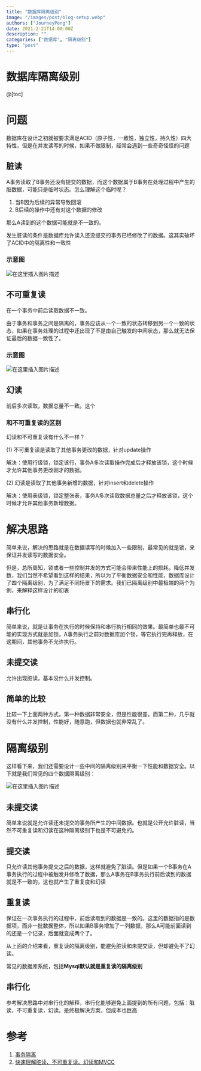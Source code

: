 ```yaml
---
title: "数据库隔离级别"
image: "/images/post/blog-setup.webp"
authors: ["JourneyPeng"]
date: 2021-2-21T14:00:00Z
description: ""
categories: ["数据库", "隔离级别"]
type: "post"
---
```


# 数据库隔离级别
@[toc]
# 问题

数据库在设计之初就被要求满足ACID（原子性，一致性，独立性，持久性）四大特性，但是在并发读写的时候，如果不做限制，经常会遇到一些奇奇怪怪的问题

## 脏读

A事务读取了B事务还没有提交的数据，而这个数据属于B事务在处理过程中产生的脏数据，可能只是临时状态。怎么理解这个临时呢？

1. 当B因为后续的异常导致回滚
2. B后续的操作中还有对这个数据的修改

那么A读到的这个数据可能就是不一致的。

发生脏读的条件是数据库允许读入还没提交的事务已经修改了的数据。这其实破坏了ACID中的隔离性和一致性

### 示意图

![在这里插入图片描述](https://i-blog.csdnimg.cn/blog_migrate/e293b3d692bd9fdc9b0b53b531e6b893.png)


## 不可重复读

在一个事务中前后读取数据不一致。

由于事务和事务之间是隔离的，事务应该从一个一致的状态转移到另一个一致的状态，如果在事务处理的过程中还出现了不是由自己触发的中间状态，那么就无法保证最后的数据一致性了。

### 示意图

![在这里插入图片描述](https://i-blog.csdnimg.cn/blog_migrate/1f7b2a47673ff1edbc60d7410357602f.png)


## 幻读

前后多次读取，数据总量不一致。这个

### 和不可重复读的区别

幻读和不可重复读有什么不一样？

(1) 不可重复读是读取了其他事务更改的数据，针对update操作

解决：使用行级锁，锁定该行，事务A多次读取操作完成后才释放该锁，这个时候才允许其他事务更改刚才的数据。

(2) 幻读是读取了其他事务新增的数据，针对insert和delete操作

解决：使用表级锁，锁定整张表，事务A多次读取数据总量之后才释放该锁，这个时候才允许其他事务新增数据。

# 解决思路

简单来说，解决的思路就是在数据读写的时候加入一些限制，最常见的就是锁，来保证并发读写的数据安全。

但是，总所周知，锁或者一些控制并发的方式可能会带来性能上的损耗，降低并发数，我们当然不希望看到这样的结果，所以为了平衡数据安全和性能，数据库设计了四个隔离级别，为了满足不同场景下的需求。我们已隔离级别中最极端的两个为例，来解释这样设计的初衷

## 串行化

简单来说，就是让事务在执行的时候保持和串行执行相同的效果。最简单也最不可能的实现方式就是加锁，A事务执行之前对数据库加个锁，等它执行完再释放，在这期间，其他事务不允许执行。

## 未提交读

允许出现脏读，基本没什么并发控制。

## 简单的比较

比较一下上面两种方式，第一种数据非常安全，但是性能很差。而第二种，几乎就没有什么并发控制，性能好，随意跑，但数据也就非常乱了。

# 隔离级别

这样看下来，我们还需要设计一些中间的隔离级别来平衡一下性能和数据安全。以下就是我们常见的四个数据隔离级别：

![在这里插入图片描述](https://i-blog.csdnimg.cn/blog_migrate/fc25d6331c912c261cb6eb735342082e.png)


## 未提交读

简单来说就是允许读还未提交的事务所产生的中间数据。也就是公开允许脏读，当然不可重复读和幻读在这种隔离级别下也是不可避免的。

## 提交读

只允许读其他事务提交之后的数据，这样就避免了脏读。但是如果一个B事务在A事务执行的过程中被触发并修改了数据，那么A事务在B事务执行前后读到的数据就是不一致的，这也就产生了重复度和幻读

## 重复读

保证在一次事务执行的过程中，前后读取到的数据是一致的。这里的数据指的是数据项，而非一批数据整体，所以如果B事务增加了一列数据，那么A可能前面读到的还是一个记录，后面就变成两个了。

从上面的介绍来看，重复读的隔离级别，能避免脏读和未提交读，但却避免不了幻读。

常见的数据库系统，包括**Mysql默认就是重复读的隔离级别**

## 串行化

参考解决思路中对串行化的解释，串行化能够避免上面提到的所有问题，包括：脏读，不可重复读，幻读。是终极解决方案，但成本也巨高

# 参考

1. [事务隔离](https://zh.wikipedia.org/wiki/事務隔離)
2. [快速理解脏读、不可重复读、幻读和MVCC](https://cloud.tencent.com/developer/article/1450773)